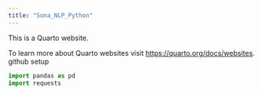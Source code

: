 ```yaml
---
title: "Sona_NLP_Python"
---
```


This is a Quarto website.

To learn more about Quarto websites visit <https://quarto.org/docs/websites>.
github setup
```python
import pandas as pd
import requests
```